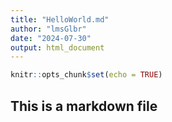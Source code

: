 ```yaml
---
title: "HelloWorld.md"
author: "lmsGlbr"
date: "2024-07-30"
output: html_document
---
```


```r
knitr::opts_chunk$set(echo = TRUE)
```

## This is a markdown file
